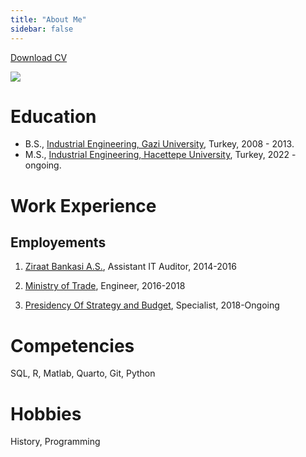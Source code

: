 ```yaml
---
title: "About Me"
sidebar: false 
---
```


[Download CV](assets/PDF/MkoctepeCV.pdf)

![](assets/images/vesikalik.jpeg){fig-align="left"}  

# Education

-   B.S., [Industrial Engineering, Gazi University](https://mf-em.gazi.edu.tr/view/SetCulture?language=en-US), Turkey, 2008 - 2013.
-   M.S., [Industrial Engineering, Hacettepe University](https://ie.hacettepe.edu.tr/index.php?lang=en), Turkey, 2022 - ongoing.


# Work Experience

## Employements

1. [Ziraat Bankasi A.S.](https://www.ziraatbank.com.tr/tr/bankamiz), Assistant IT Auditor, 2014-2016

2. [Ministry of Trade](https://ticaret.gov.tr), Engineer, 2016-2018

3. [Presidency Of Strategy and Budget](https://www.sbb.gov.tr/), Specialist, 2018-Ongoing



# Competencies

SQL, R, Matlab, Quarto, Git, Python

# Hobbies

History, Programming

